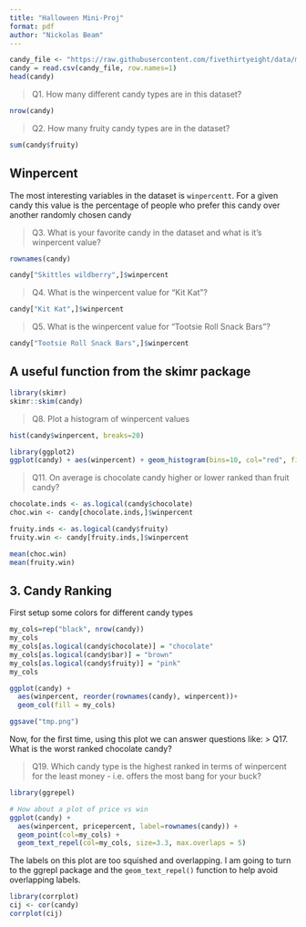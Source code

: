 ```yaml
---
title: "Halloween Mini-Proj"
format: pdf
author: "Nickolas Beam"
---
```


```r
candy_file <- "https://raw.githubusercontent.com/fivethirtyeight/data/master/candy-power-ranking/candy-data.csv"
candy = read.csv(candy_file, row.names=1)
head(candy)
```
> Q1. How many different candy types are in this dataset?

```r
nrow(candy)
```

>Q2. How many fruity candy types are in the dataset?

```r
sum(candy$fruity)
```

## Winpercent
The most interesting variables in the dataset is `winpercentt`. For a given candy this value is the percentage of people who prefer this candy over another randomly chosen candy

> Q3. What is your favorite candy in the dataset and what is it’s winpercent value?

```r
rownames(candy)
```

```r
candy["Skittles wildberry",]$winpercent
```

> Q4. What is the winpercent value for “Kit Kat”?

```r
candy["Kit Kat",]$winpercent
```


> Q5. What is the winpercent value for “Tootsie Roll Snack Bars”?

```r
candy["Tootsie Roll Snack Bars",]$winpercent
```

## A useful function from the skimr package

```r
library(skimr)
skimr::skim(candy)
```

> Q8. Plot a histogram of winpercent values

```r
hist(candy$winpercent, breaks=20)
```

```r
library(ggplot2)
ggplot(candy) + aes(winpercent) + geom_histogram(bins=10, col="red", fill="forest green")
```

> Q11. On average is chocolate candy higher or lower ranked than fruit candy?

```r
chocolate.inds <- as.logical(candy$chocolate)
choc.win <- candy[chocolate.inds,]$winpercent

fruity.inds <- as.logical(candy$fruity)
fruity.win <- candy[fruity.inds,]$winpercent

mean(choc.win)
mean(fruity.win)
```

## 3. Candy Ranking

First setup some colors for different candy types

```r

my_cols=rep("black", nrow(candy))
my_cols
my_cols[as.logical(candy$chocolate)] = "chocolate"
my_cols[as.logical(candy$bar)] = "brown"
my_cols[as.logical(candy$fruity)] = "pink"
my_cols

```

```r
ggplot(candy) +
  aes(winpercent, reorder(rownames(candy), winpercent))+
  geom_col(fill = my_cols)
```

```r
ggsave("tmp.png")
```

Now, for the first time, using this plot we can answer questions like:
> Q17. What is the worst ranked chocolate candy?


> Q19. Which candy type is the highest ranked in terms of winpercent for the least money - i.e. offers the most bang for your buck?

```r
library(ggrepel)

# How about a plot of price vs win
ggplot(candy) +
  aes(winpercent, pricepercent, label=rownames(candy)) +
  geom_point(col=my_cols) + 
  geom_text_repel(col=my_cols, size=3.3, max.overlaps = 5)
```


The labels on this plot are too squished and overlapping. I am going to turn to the ggrepl package and the `geom_text_repel()` function to help avoid overlapping labels.

```r
library(corrplot)
cij <- cor(candy)
corrplot(cij)
```

